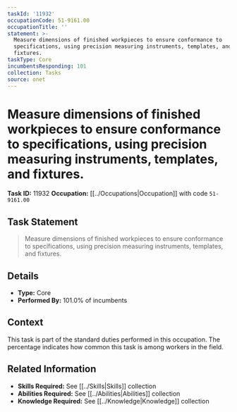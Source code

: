 ```yaml
---
taskId: '11932'
occupationCode: 51-9161.00
occupationTitle: ''
statement: >-
  Measure dimensions of finished workpieces to ensure conformance to
  specifications, using precision measuring instruments, templates, and
  fixtures.
taskType: Core
incumbentsResponding: 101
collection: Tasks
source: onet
---
```

# Measure dimensions of finished workpieces to ensure conformance to specifications, using precision measuring instruments, templates, and fixtures.

**Task ID:** 11932
**Occupation:** [[../Occupations|Occupation]] with code `51-9161.00`

## Task Statement

> Measure dimensions of finished workpieces to ensure conformance to specifications, using precision measuring instruments, templates, and fixtures.

## Details

- **Type:** Core
- **Performed By:** 101.0% of incumbents

## Context

This task is part of the standard duties performed in this occupation. The percentage indicates how common this task is among workers in the field.

## Related Information

- **Skills Required:** See [[../Skills|Skills]] collection
- **Abilities Required:** See [[../Abilities|Abilities]] collection
- **Knowledge Required:** See [[../Knowledge|Knowledge]] collection

